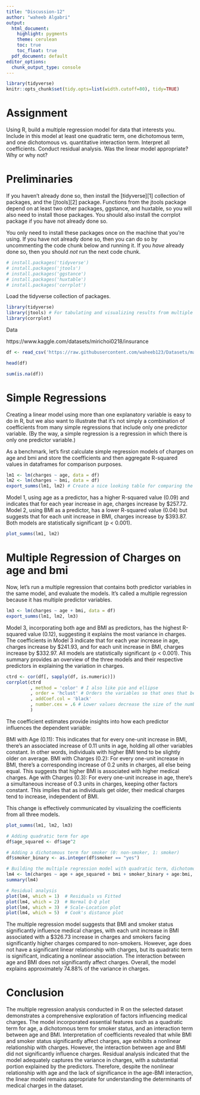 ```yaml
---
title: "Discussion-12"
author: "waheeb Algabri"
output:
  html_document:
    highlight: pygments
    theme: cerulean
    toc: true
    toc_float: true
  pdf_document: default
editor_options: 
  chunk_output_type: console
---
```



```r
library(tidyverse) 
knitr::opts_chunk$set(tidy.opts=list(width.cutoff=80), tidy=TRUE)
```

# Assignment

Using R, build a multiple regression model for data that interests you.  Include in this model at least one quadratic term, one dichotomous term, and one dichotomous vs. quantitative interaction term.  Interpret all coefficients. Conduct residual analysis.  Was the linear model appropriate? Why or why not?

# Preliminaries
If you haven't already done so, then install the [tidyverse][1] collection of packages, and the [jtools][2] package. Functions from the jtools package depend on at least two other packages, ggstance, and huxtable, so you will also need to install those packages. You should also install the corrplot package if you have not already done so.

You only need to install these packages once on the machine that you're using. If you have not already done so, then you can do so by uncommenting the code chunk below and running it. If you *have* already done so, then you should *not* run the next code chunk.
```r
# install.packages('tidyverse')
# install.packages('jtools')
# install.packages('ggstance')
# install.packages('huxtable')
# install.packages('corrplot')
```

Load the tidyverse collection of packages.
```r
library(tidyverse) 
library(jtools) # For tabulating and visualizing results from multiple regression models
library(corrplot)
```


Data

https://www.kaggle.com/datasets/mirichoi0218/insurance

```r
df <- read_csv('https://raw.githubusercontent.com/waheeb123/Datasets/main/insurance.csv')

```


```r
head(df)
```


```r
sum(is.na(df))
```


# Simple Regressions  
Creating a linear model using more than one explanatory variable is easy to do in R, but we also want to illustrate that it's not simply a combination of coefficients from many simple regressions that include only one predictor variable. (By the way, a simple regression is a regression in which there is only one predictor variable.) 

As a benchmark, let's first calculate simple regression models of charges on age and bmi and store the coefficients and then aggregate R-squared values in dataframes for comparison purposes.

```r
lm1 <- lm(charges ~ age, data = df)
lm2 <- lm(charges ~ bmi, data = df)
export_summs(lm1, lm2) # Create a nice looking table for comparing the regression results
```

Model 1, using age as a predictor, has a higher R-squared value (0.09) and indicates that for each year increase in age, charges increase by $257.72. 
Model 2, using BMI as a predictor, has a lower R-squared value (0.04) but suggests that for each unit increase in BMI, charges increase by $393.87. Both models are statistically significant (p < 0.001).

```r
plot_summs(lm1, lm2)
```

# Multiple Regression of Charges on age and bmi  
Now, let's run a multiple regression that contains both predictor variables in the same model, and evaluate the models. It's called a multiple regression because it has multiple predictor variables.
```r
lm3 <- lm(charges ~ age + bmi, data = df)
export_summs(lm1, lm2, lm3)
```

Model 3, incorporating both age and BMI as predictors, has the highest R-squared value (0.12), suggesting it explains the most variance in charges.
The coefficients in Model 3 indicate that for each year increase in age, charges increase by $241.93, and for each unit increase in BMI, charges increase by $332.97.
All models are statistically significant (p < 0.001).
This summary provides an overview of the three models and their respective predictors in explaining the variation in charges.


```r
ctrd <- cor(df[, sapply(df, is.numeric)])
corrplot(ctrd
         , method = 'color' # I also like pie and ellipse
         , order = 'hclust' # Orders the variables so that ones that behave similarly are placed next to each other
         , addCoef.col = 'black'
         , number.cex = .6 # Lower values decrease the size of the numbers in the cells
         )

```

The coefficient estimates provide insights into how each predictor influences the dependent variable:

BMI with Age (0.11): This indicates that for every one-unit increase in BMI, there's an associated increase of 0.11 units in age, holding all other variables constant. In other words, individuals with higher BMI tend to be slightly older on average.
BMI with Charges (0.2): For every one-unit increase in BMI, there's a corresponding increase of 0.2 units in charges, all else being equal. This suggests that higher BMI is associated with higher medical charges.
Age with Charges (0.3): For every one-unit increase in age, there's a simultaneous increase of 0.3 units in charges, keeping other factors constant. This implies that as individuals get older, their medical charges tend to increase, independent of BMI.

This change is effectively communicated by visualizing the coefficients from all three models.
```r
plot_summs(lm1, lm2, lm3)
```

```r
# Adding quadratic term for age
df$age_squared <- df$age^2

# Adding a dichotomous term for smoker (0: non-smoker, 1: smoker)
df$smoker_binary <- as.integer(df$smoker == "yes")

# Building the multiple regression model with quadratic term, dichotomous term, and interaction term
lm4 <- lm(charges ~ age + age_squared + bmi + smoker_binary + age:bmi, data = df)
summary(lm4)

```


```r
# Residual analysis
plot(lm4, which = 1)  # Residuals vs Fitted
plot(lm4, which = 2)  # Normal Q-Q plot
plot(lm4, which = 3)  # Scale-Location plot
plot(lm4, which = 5)  # Cook's distance plot

```
The multiple regression model suggests that BMI and smoker status significantly influence medical charges, with each unit increase in BMI associated with a $326.73 increase in charges and smokers facing significantly higher charges compared to non-smokers. However, age does not have a significant linear relationship with charges, but its quadratic term is significant, indicating a nonlinear association. The interaction between age and BMI does not significantly affect charges. Overall, the model explains approximately 74.88% of the variance in charges.

# Conclusion

The multiple regression analysis conducted in R on the selected dataset demonstrates a comprehensive exploration of factors influencing medical charges. The model incorporated essential features such as a quadratic term for age, a dichotomous term for smoker status, and an interaction term between age and BMI. Interpretation of coefficients revealed that while BMI and smoker status significantly affect charges, age exhibits a nonlinear relationship with charges. However, the interaction between age and BMI did not significantly influence charges. Residual analysis indicated that the model adequately captures the variance in charges, with a substantial portion explained by the predictors. Therefore, despite the nonlinear relationship with age and the lack of significance in the age-BMI interaction, the linear model remains appropriate for understanding the determinants of medical charges in the dataset.



